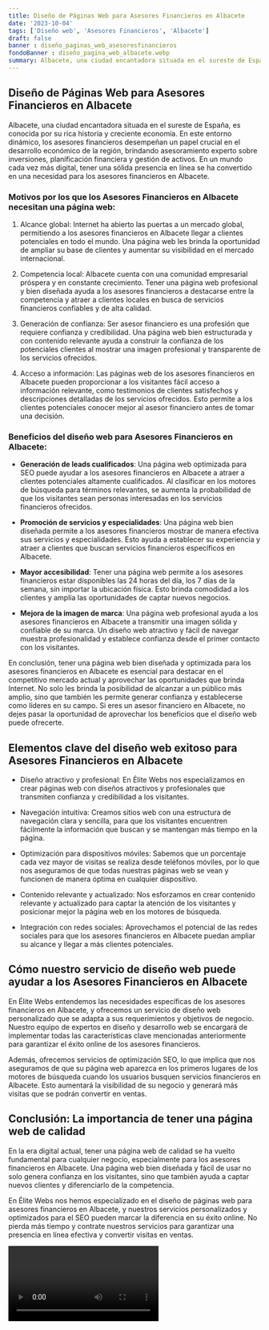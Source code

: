 ```yaml
---
title: Diseño de Páginas Web para Asesores Financieros en Albacete
date: '2023-10-04'
tags: ['Diseño web', 'Asesores Financieros', 'Albacete']
draft: false
banner : diseño_paginas_web_asesoresfinancieros
fondoBanner : diseño_pagina_web_albacete.webp
summary: Albacete, una ciudad encantadora situada en el sureste de España, es conocida por su rica historia y creciente economía. En este entorno dinámico, los asesores financieros desempeñan un papel crucial en el desarrollo económico de la región, brindando asesoramiento experto sobre inversiones, planificación financiera y gestión de activos. En un mundo cada vez más digital, tener una sólida presencia en línea se ha convertido en una necesidad para los asesores financieros en Albacete. 
---
```


## Diseño de Páginas Web para Asesores Financieros en Albacete

Albacete, una ciudad encantadora situada en el sureste de España, es conocida por su rica historia y creciente economía. En este entorno dinámico, los asesores financieros desempeñan un papel crucial en el desarrollo económico de la región, brindando asesoramiento experto sobre inversiones, planificación financiera y gestión de activos. En un mundo cada vez más digital, tener una sólida presencia en línea se ha convertido en una necesidad para los asesores financieros en Albacete. 

### Motivos por los que los Asesores Financieros en Albacete necesitan una página web:

1. Alcance global: Internet ha abierto las puertas a un mercado global, permitiendo a los asesores financieros en Albacete llegar a clientes potenciales en todo el mundo. Una página web les brinda la oportunidad de ampliar su base de clientes y aumentar su visibilidad en el mercado internacional.

2. Competencia local: Albacete cuenta con una comunidad empresarial próspera y en constante crecimiento. Tener una página web profesional y bien diseñada ayuda a los asesores financieros a destacarse entre la competencia y atraer a clientes locales en busca de servicios financieros confiables y de alta calidad.

3. Generación de confianza: Ser asesor financiero es una profesión que requiere confianza y credibilidad. Una página web bien estructurada y con contenido relevante ayuda a construir la confianza de los potenciales clientes al mostrar una imagen profesional y transparente de los servicios ofrecidos.

4. Acceso a información: Las páginas web de los asesores financieros en Albacete pueden proporcionar a los visitantes fácil acceso a información relevante, como testimonios de clientes satisfechos y descripciones detalladas de los servicios ofrecidos. Esto permite a los clientes potenciales conocer mejor al asesor financiero antes de tomar una decisión.

### Beneficios del diseño web para Asesores Financieros en Albacete:

- **Generación de leads cualificados**: Una página web optimizada para SEO puede ayudar a los asesores financieros en Albacete a atraer a clientes potenciales altamente cualificados. Al clasificar en los motores de búsqueda para términos relevantes, se aumenta la probabilidad de que los visitantes sean personas interesadas en los servicios financieros ofrecidos.

- **Promoción de servicios y especialidades**: Una página web bien diseñada permite a los asesores financieros mostrar de manera efectiva sus servicios y especialidades. Esto ayuda a establecer su experiencia y atraer a clientes que buscan servicios financieros específicos en Albacete.

- **Mayor accesibilidad**: Tener una página web permite a los asesores financieros estar disponibles las 24 horas del día, los 7 días de la semana, sin importar la ubicación física. Esto brinda comodidad a los clientes y amplía las oportunidades de captar nuevos negocios.

- **Mejora de la imagen de marca**: Una página web profesional ayuda a los asesores financieros en Albacete a transmitir una imagen sólida y confiable de su marca. Un diseño web atractivo y fácil de navegar muestra profesionalidad y establece confianza desde el primer contacto con los visitantes.

En conclusión, tener una página web bien diseñada y optimizada para los asesores financieros en Albacete es esencial para destacar en el competitivo mercado actual y aprovechar las oportunidades que brinda Internet. No solo les brinda la posibilidad de alcanzar a un público más amplio, sino que también les permite generar confianza y establecerse como líderes en su campo. Si eres un asesor financiero en Albacete, no dejes pasar la oportunidad de aprovechar los beneficios que el diseño web puede ofrecerte.

<GifSeo />

<Cta />

## Elementos clave del diseño web exitoso para Asesores Financieros en Albacete

- Diseño atractivo y profesional: En Élite Webs nos especializamos en crear páginas web con diseños atractivos y profesionales que transmiten confianza y credibilidad a los visitantes.

- Navegación intuitiva: Creamos sitios web con una estructura de navegación clara y sencilla, para que los visitantes encuentren fácilmente la información que buscan y se mantengan más tiempo en la página.

- Optimización para dispositivos móviles: Sabemos que un porcentaje cada vez mayor de visitas se realiza desde teléfonos móviles, por lo que nos aseguramos de que todas nuestras páginas web se vean y funcionen de manera óptima en cualquier dispositivo.

- Contenido relevante y actualizado: Nos esforzamos en crear contenido relevante y actualizado para captar la atención de los visitantes y posicionar mejor la página web en los motores de búsqueda.

- Integración con redes sociales: Aprovechamos el potencial de las redes sociales para que los asesores financieros en Albacete puedan ampliar su alcance y llegar a más clientes potenciales.

## Cómo nuestro servicio de diseño web puede ayudar a los Asesores Financieros en Albacete

En Élite Webs entendemos las necesidades específicas de los asesores financieros en Albacete, y ofrecemos un servicio de diseño web personalizado que se adapta a sus requerimientos y objetivos de negocio. Nuestro equipo de expertos en diseño y desarrollo web se encargará de implementar todas las características clave mencionadas anteriormente para garantizar el éxito online de los asesores financieros.

Además, ofrecemos servicios de optimización SEO, lo que implica que nos aseguramos de que su página web aparezca en los primeros lugares de los motores de búsqueda cuando los usuarios busquen servicios financieros en Albacete. Esto aumentará la visibilidad de su negocio y generará más visitas que se podrán convertir en ventas.

## Conclusión: La importancia de tener una página web de calidad

En la era digital actual, tener una página web de calidad se ha vuelto fundamental para cualquier negocio, especialmente para los asesores financieros en Albacete. Una página web bien diseñada y fácil de usar no solo genera confianza en los visitantes, sino que también ayuda a captar nuevos clientes y diferenciarlo de la competencia.

En Élite Webs nos hemos especializado en el diseño de páginas web para asesores financieros en Albacete, y nuestros servicios personalizados y optimizados para el SEO pueden marcar la diferencia en su éxito online. No pierda más tiempo y contrate nuestros servicios para garantizar una presencia en línea efectiva y convertir visitas en ventas.

<Video />

<CtaBot job='Asesores Financieros' city='Albacete'/>

<Gmaps query='Albacete+españa+maps' />